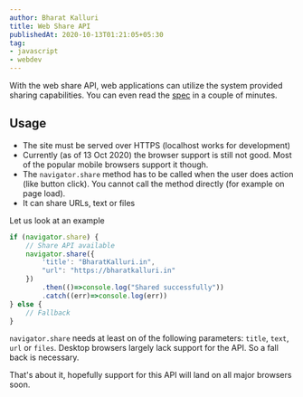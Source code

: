 ```yaml
---
author: Bharat Kalluri
title: Web Share API
publishedAt: 2020-10-13T01:21:05+05:30
tag:
- javascript
- webdev
---
```


With the web share API, web applications can utilize the system provided sharing capabilities. You can even read the [spec](https://w3c.github.io/web-share/)
in a couple of minutes.

## Usage

- The site must be served over HTTPS (localhost works for development)
- Currently (as of 13 Oct 2020) the browser support is still not good. Most of the popular mobile browsers support it though.
- The `navigator.share` method has to be called when the user does action (like button click). You cannot call the method directly (for example on page load).
- It can share URLs, text or files

Let us look at an example

```js
if (navigator.share) {
    // Share API available
    navigator.share({
        'title': "BharatKalluri.in",
        "url": "https://bharatkalluri.in"
    })
        .then(()=>console.log("Shared successfully"))
        .catch((err)=>console.log(err))
} else {
    // Fallback
}
```

`navigator.share` needs at least on of the following parameters: `title`, `text`, `url` or `files`. Desktop browsers largely lack support
for the API. So a fall back is necessary.

That's about it, hopefully support for this API will land on all major browsers soon.